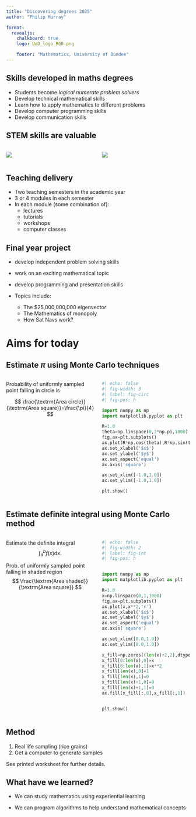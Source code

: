 ```yaml
---
title: "Discovering degrees 2025"
author: "Philip Murray"

format:
  revealjs:
    chalkboard: true
    logo: UoD_logo_RGB.png

    footer: "Mathematics, University of Dundee"
---
```




## Skills developed in maths degrees

* Students become *logical numerate problem solvers*
* Develop technical mathematical skills 
* Learn how to apply mathematics to different problems
* Develop computer programming skills
* Develop communication skills



## STEM skills are valuable

:::: {.columns}

::: {.column width="50%"}
![](../../Images/MathsCareers.png)


:::

::: {.column width="50%"}
![](../../Images/IFSCareerEarningsTable.png)
:::
::::


## Teaching delivery

* Two teaching semesters in the academic year
* 3 or 4 modules in each semester
* In each module (some combination of):
    - lectures
    - tutorials
    - workshops
    - computer classes

## Final year project 

- develop independent problem solving skills
- work on an exciting mathematical topic
- develop programming and presentation skills
- Topics include: 

    * The $25,000,000,000 eigenvector
    * The Mathematics of monopoly
    * How Sat Navs work?


# Aims for today

## Estimate $\pi$ using Monte Carlo techniques

:::: {.columns}

::: {.column width="50%"}

Probability of uniformly sampled point falling in circle is

$$
\frac{\textrm{Area circle}}{\textrm{Area square}}=\frac{\pi}{4}
$$

:::

::: {.column width="50%"}
```python
#| echo: false
#| fig-width: 3
#| label: fig-circ
#| fig-pos: h

import numpy as np
import matplotlib.pyplot as plt

R=1.0
theta=np.linspace(0,2*np.pi,1000)
fig,ax=plt.subplots()
ax.plot(R*np.cos(theta),R*np.sin(theta),'r')
ax.set_xlabel('$x$')
ax.set_ylabel('$y$')
ax.set_aspect('equal')
ax.axis('square')

ax.set_xlim([-1.0,1.0])
ax.set_ylim([-1.0,1.0])

plt.show()
```
:::

::::


## Estimate definite integral using Monte Carlo method
 
:::: {.columns}



::: {.column width="50%"}
Estimate the definite integral
$$
\int_a^b f(x)\textrm{d}x.
$$


Prob. of uniformly sampled point falling in shaded region
$$
\frac{\textrm{Area shaded}}{\textrm{Area square}}
$$
:::
::: {.column width="50%"}

```python
#| echo: false
#| fig-width: 2
#| label: fig-int
#| fig-pos: h


import numpy as np
import matplotlib.pyplot as plt

R=1.0
x=np.linspace(0,1,1000)
fig,ax=plt.subplots()
ax.plot(x,x**2,'r')
ax.set_xlabel('$x$')
ax.set_ylabel('$y$')
ax.set_aspect('equal')
ax.axis('square')

ax.set_xlim([0.0,1.0])
ax.set_ylim([0.0,1.0])

x_fill=np.zeros((len(x)+2,2),dtype=float)
x_fill[0:len(x),0]=x
x_fill[0:len(x),1]=x**2
x_fill[len(x),0]=1
x_fill[len(x),1]=0
x_fill[len(x)+1,0]=0
x_fill[len(x)+1,1]=0
ax.fill(x_fill[:,0],x_fill[:,1])


plt.show()
```

:::

::::

## Method

1. Real life sampling (rice grains)
2. Get a computer to generate samples

See printed worksheet for further details.

## What have we learned?

* We can study mathematics using experiential learning

* We can program algorithms to help understand mathematical concepts 

